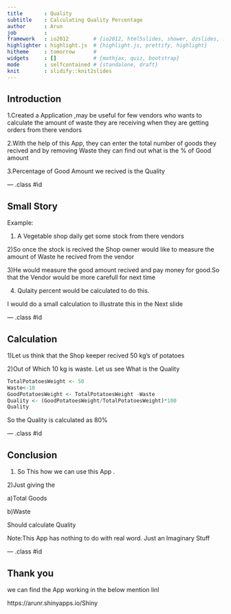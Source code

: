 ```yaml
---
title       : Quality
subtitle    : Calculating Quality Percentage
author      : Arun
job         : 
framework   : io2012        # {io2012, html5slides, shower, dzslides, ...}
highlighter : highlight.js  # {highlight.js, prettify, highlight}
hitheme     : tomorrow      # 
widgets     : []            # {mathjax, quiz, bootstrap}
mode        : selfcontained # {standalone, draft}
knit        : slidify::knit2slides
---
```


## Introduction

1.Created a Application ,may be useful for few vendors who wants to calculate the amount of waste they are receiving when they are getting orders from there vendors

2.With the help of this App, they can enter the total number of goods they recived and by removing Waste they can find out what is the % of Good amount

3.Percentage of Good Amount we recived is the Quality


--- .class #id 

## Small Story

Example:

1) A Vegetable shop daily get some stock from there vendors

2)So once the stock is recived the Shop owner would like to measure the amount of Waste he recived from the vendor

3)He would measure the good amount recived and  pay money for good.So that the Vendor would be more carefull for next time

4) Qulaity percent would be calculated to do this. 

I would do a small calculation to illustrate this in the Next slide



--- .class #id 

## Calculation

1)Let us think that the Shop keeper recived 50 kg's of potatoes

2)Out of Which 10 kg is waste. Let us see What is the Quality

```r
TotalPotatoesWeight <- 50
Waste<-10
GoodPotatoesWeight <- TotalPotatoesWeight -Waste
Quality <- (GoodPotatoesWeight/TotalPotatoesWeight)*100
Quality
```

So the Quality is calculated as 80%

--- .class #id 

## Conclusion

1) So This how we can use this App .

2)Just giving the 
  
  a)Total Goods 
  
  b)Waste 

Should calculate Quality


Note:This App has nothing to do with real word. Just an Imaginary Stuff

--- .class #id 

## Thank you

we can find the App working in the below mention linl

https://arunr.shinyapps.io/Shiny


